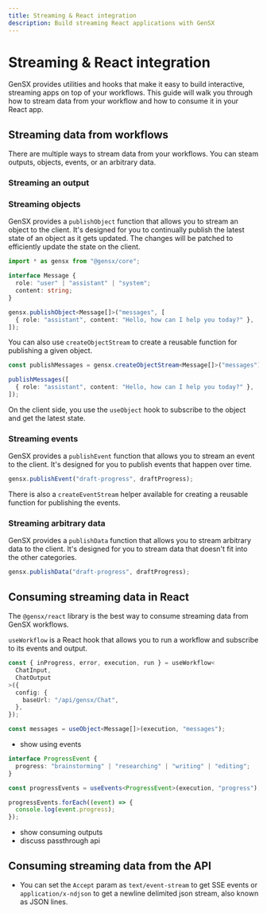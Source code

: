 ```yaml
---
title: Streaming & React integration
description: Build streaming React applications with GenSX
---
```


# Streaming & React integration

GenSX provides utilities and hooks that make it easy to build interactive, streaming apps on top of your workflows. This guide will walk you through how to stream data from your workflow and how to consume it in your React app.

## Streaming data from workflows

There are multiple ways to stream data from your workflows. You can steam outputs, objects, events, or an arbitrary data.

### Streaming an output

### Streaming objects

GenSX provides a `publishObject` function that allows you to stream an object to the client. It's designed for you to continually publish the latest state of an object as it gets updated. The changes will be patched to efficiently update the state on the client.

```typescript
import * as gensx from "@gensx/core";

interface Message {
  role: "user" | "assistant" | "system";
  content: string;
}

gensx.publishObject<Message[]>("messages", [
  { role: "assistant", content: "Hello, how can I help you today?" },
]);
```

You can also use `createObjectStream` to create a reusable function for publishing a given object.

```typescript
const publishMessages = gensx.createObjectStream<Message[]>("messages");

publishMessages([
  { role: "assistant", content: "Hello, how can I help you today?" },
]);
```

On the client side, you use the `useObject` hook to subscribe to the object and get the latest state.

### Streaming events

GenSX provides a `publishEvent` function that allows you to stream an event to the client. It's designed for you to publish events that happen over time.

```typescript
gensx.publishEvent("draft-progress", draftProgress);
```

There is also a `createEventStream` helper available for creating a reusable function for publishing the events.

### Streaming arbitrary data

GenSX provides a `publishData` function that allows you to stream arbitrary data to the client. It's designed for you to stream data that doesn't fit into the other categories.

```typescript
gensx.publishData("draft-progress", draftProgress);
```

## Consuming streaming data in React

The `@gensx/react` library is the best way to consume streaming data from GenSX workflows.

`useWorkflow` is a React hook that allows you to run a workflow and subscribe to its events and output.

```typescript
const { inProgress, error, execution, run } = useWorkflow<
  ChatInput,
  ChatOutput
>({
  config: {
    baseUrl: "/api/gensx/Chat",
  },
});
```

```typescript
const messages = useObject<Message[]>(execution, "messages");
```

- show using events

```typescript
interface ProgressEvent {
  progress: "brainstorming" | "researching" | "writing" | "editing";
}

const progressEvents = useEvents<ProgressEvent>(execution, "progress");

progressEvents.forEach((event) => {
  console.log(event.progress);
});
```

- show consuming outputs
- discuss passthrough api

## Consuming streaming data from the API

- You can set the `Accept` param as `text/event-stream` to get SSE events or `application/x-ndjson` to get a newline delimited json stream, also known as JSON lines.

